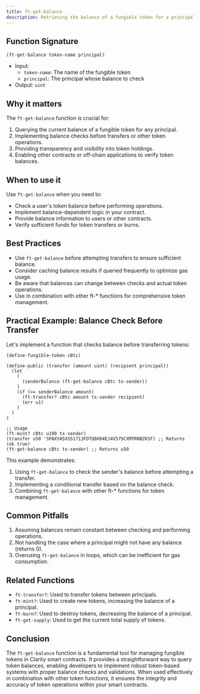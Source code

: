 ```yaml
---
title: ft-get-balance
description: Retrieving the balance of a fungible token for a principal in Clarity smart contracts.
---
```


## Function Signature

```clarity
(ft-get-balance token-name principal)
```

- Input: 
  - `token-name`: The name of the fungible token
  - `principal`: The principal whose balance to check
- Output: `uint`

## Why it matters

The `ft-get-balance` function is crucial for:

1. Querying the current balance of a fungible token for any principal.
2. Implementing balance checks before transfers or other token operations.
3. Providing transparency and visibility into token holdings.
4. Enabling other contracts or off-chain applications to verify token balances.

## When to use it

Use `ft-get-balance` when you need to:

- Check a user's token balance before performing operations.
- Implement balance-dependent logic in your contract.
- Provide balance information to users or other contracts.
- Verify sufficient funds for token transfers or burns.

## Best Practices

- Use `ft-get-balance` before attempting transfers to ensure sufficient balance.
- Consider caching balance results if queried frequently to optimize gas usage.
- Be aware that balances can change between checks and actual token operations.
- Use in combination with other ft-* functions for comprehensive token management.

## Practical Example: Balance Check Before Transfer

Let's implement a function that checks balance before transferring tokens:

```clarity
(define-fungible-token cBtc)

(define-public (transfer (amount uint) (recipient principal))
  (let
    (
      (senderBalance (ft-get-balance cBtc tx-sender))
    )
    (if (>= senderBalance amount)
      (ft-transfer? cBtc amount tx-sender recipient)
      (err u1)
    )
  )
)

;; Usage
(ft-mint? cBtc u100 tx-sender)
(transfer u50 'SPAXYA5XS51713FDTQ8H94EJ4V579CXMTRNBZKSF) ;; Returns (ok true)
(ft-get-balance cBtc tx-sender) ;; Returns u50
```

This example demonstrates:
1. Using `ft-get-balance` to check the sender's balance before attempting a transfer.
2. Implementing a conditional transfer based on the balance check.
3. Combining `ft-get-balance` with other ft-* functions for token management.

## Common Pitfalls

1. Assuming balances remain constant between checking and performing operations.
2. Not handling the case where a principal might not have any balance (returns 0).
3. Overusing `ft-get-balance` in loops, which can be inefficient for gas consumption.

## Related Functions

- `ft-transfer?`: Used to transfer tokens between principals.
- `ft-mint?`: Used to create new tokens, increasing the balance of a principal.
- `ft-burn?`: Used to destroy tokens, decreasing the balance of a principal.
- `ft-get-supply`: Used to get the current total supply of tokens.

## Conclusion

The `ft-get-balance` function is a fundamental tool for managing fungible tokens in Clarity smart contracts. It provides a straightforward way to query token balances, enabling developers to implement robust token-based systems with proper balance checks and validations. When used effectively in combination with other token functions, it ensures the integrity and accuracy of token operations within your smart contracts.
